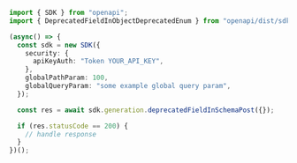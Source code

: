 ```typescript showLineNumbers copy filename="Deprecated Field In Schema Post usage example"
import { SDK } from "openapi";
import { DeprecatedFieldInObjectDeprecatedEnum } from "openapi/dist/sdk/models/shared";

(async() => {
  const sdk = new SDK({
    security: {
      apiKeyAuth: "Token YOUR_API_KEY",
    },
    globalPathParam: 100,
    globalQueryParam: "some example global query param",
  });

  const res = await sdk.generation.deprecatedFieldInSchemaPost({});

  if (res.statusCode == 200) {
    // handle response
  }
})();
```
